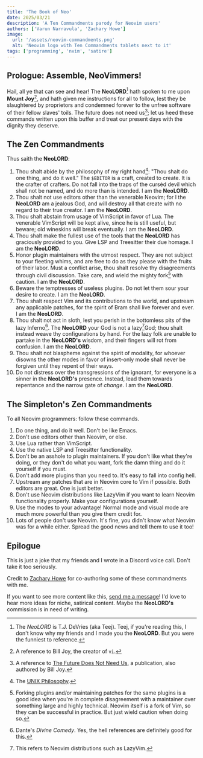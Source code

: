 ```yaml
---
title: 'The Book of Neo'
date: 2025/03/21
description: 'A Ten Commandments parody for Neovim users'
authors: ['Varun Narravula', 'Zachary Howe']
image:
  url: '/assets/neovim-commandments.png'
  alt: 'Neovim logo with Ten Commandments tablets next to it'
tags: ['programming', 'nvim', 'satire']
---
```


## Prologue: Assemble, NeoVimmers!

Hail, all ye that can see and hear! The **NeoLORD**[^neolord] hath spoken to me
upon **Mount Joy**[^mountjoy], and hath given me instructions for all to follow,
lest they be slaughtered by proprietors and condemned forever to the unfree
software of their fellow slaves' toils. The future does not need us[^thefuture];
let us heed these commands written upon this buffer and treat our present days
with the dignity they deserve.

## The Zen Commandments

Thus saith the **NeoLORD**:

1. Thou shalt abide by the philosophy of my right hand[^unix]: "Thou shalt do
   one thing, and do it well." The `$EDITOR` is a craft, created to create. It
   is the crafter of crafters. Do not fall into the traps of the cursèd devil
   which shall not be named, and do more than is intended. I am the **NeoLORD**.
2. Thou shalt not use editors other than the venerable Neovim; for I the
   **NeoLORD** am a jealous God, and will destroy all that create with no regard
   to their true creator. I am the **NeoLORD**.
3. Thou shalt abstain from usage of VimScript in favor of Lua. The venerable
   VimScript will be kept alive, since he is still useful, but beware; old
   wineskins will break eventually. I am the **NeoLORD**.
4. Thou shalt make the fullest use of the tools that the **NeoLORD** has
   graciously provided to you. Give LSP and Treesitter their due homage. I am
   the **NeoLORD**.
5. Honor plugin maintainers with the utmost respect. They are not subject to
   your fleeting whims, and are free to do as they please with the fruits of
   their labor. Must a conflict arise, thou shalt resolve thy disagreements
   through civil discussion. Take care, and wield the mighty fork[^fork] with
   caution. I am the **NeoLORD**.
6. Beware the temptresses of useless plugins. Do not let them sour your desire
   to create. I am the **NeoLORD**.
7. Thou shalt respect Vim and its contributions to the world, and upstream any
   applicable patches, for the spirit of Bram shall live forever and ever. I am
   the **NeoLORD**.
8. Thou shalt not act in sloth, lest you perish in the bottomless pits of the
   lazy Inferno[^inferno]. The **NeoLORD** your God is not a lazy[^lazy]God;
   thou shalt instead weave thy configurations by hand. For the lazy folk are
   unable to partake in the **NeoLORD's** wisdom, and their fingers will rot
   from confusion. I am the **NeoLORD**.
9. Thou shalt not blaspheme against the spirit of modality, for whoever disowns
   the other modes in favor of insert-only mode shall never be forgiven until
   they repent of their ways.
10. Do not distress over the transgressions of the ignorant, for everyone is a
    sinner in the **NeoLORD's** presence. Instead, lead them towards repentance
    and the narrow gate of _change_. I am the **NeoLORD**.

## The Simpleton's Zen Commandments

To all Neovim programmers: follow these commands.

1. Do one thing, and do it well. Don't be like Emacs.
2. Don't use editors other than Neovim, or else.
3. Use Lua rather than VimScript.
4. Use the native LSP and Treesitter functionality.
5. Don't be an asshole to plugin maintainers. If you don't like what they're
   doing, or they don't do what you want, fork the damn thing and do it yourself
   if you must.
6. Don't add more plugins than you need to. It's easy to fall into config hell.
7. Upstream any patches that are in Neovim core to Vim if possible. Both editors
   are great. One is just better.
8. Don't use Neovim distributions like LazyVim if you want to learn Neovim
   functionality properly. Make your configurations yourself.
9. Use the modes to your advantage! Normal mode and visual mode are much more
   powerful than you give them credit for.
10. Lots of people don't use Neovim. It's fine, you didn't know what Neovim was
    for a while either. Spread the good news and tell them to use it too!

## Epilogue

This is just a joke that my friends and I wrote in a Discord voice call. Don't
take it too seriously.

Credit to [Zachary Howe](https://www.linkedin.com/in/zach-howe-016603173/) for
co-authoring some of these commandments with me.

If you want to see more content like this,
[send me a message](https://snare.dev/about)! I'd love to hear more ideas for
niche, satirical content. Maybe the **NeoLORD's** commission is in need of
writing.

[^neolord]:
    The _NeoLORD_ is T.J. DeVries (aka Teej). Teej, if you're reading this, I
    don't know why my friends and I made you the **NeoLORD**. But you were the
    funniest to reference.

[^mountjoy]: A reference to Bill Joy, the creator of `vi`.
[^thefuture]:
    A reference to
    [The Future Does Not Need Us](https://sites.cc.gatech.edu/computing/nano/documents/Joy%20-%20Why%20the%20Future%20Doesn%27t%20Need%20Us.pdf),
    a publication, also authored by Bill Joy.

[^unix]: The [UNIX Philosophy](https://en.wikipedia.org/wiki/Unix_philosophy).
[^fork]:
    Forking plugins and/or maintaining patches for the same plugins is a good
    idea when you're in complete disagreement with a maintainer over something
    large and highly technical. Neovim itself is a fork of Vim, so they can be
    successful in practice. But just wield caution when doing so.

[^inferno]:
    Dante's _Divine Comedy_. Yes, the hell references are definitely good for
    this.

[^lazy]: This refers to Neovim distributions such as LazyVim.
